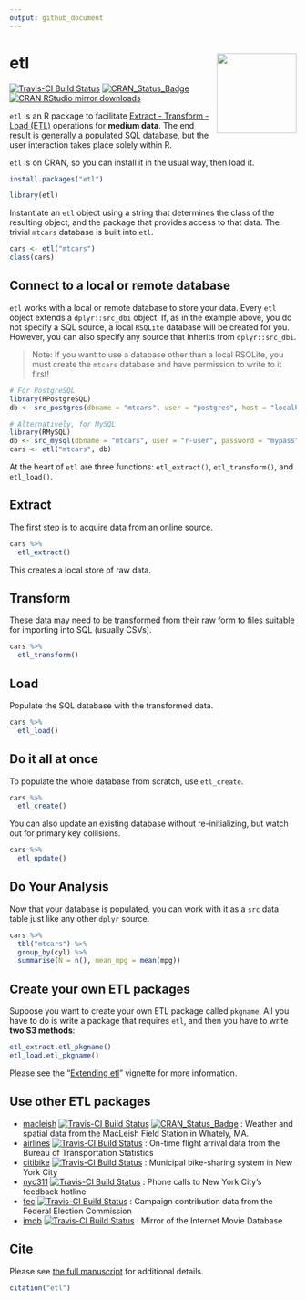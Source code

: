 ```yaml
---
output: github_document
---
```


# etl <img src="inst/png/etl_hex.png" align="right" height=140/>

[![Travis-CI Build Status](https://travis-ci.org/beanumber/etl.svg?branch=master)](https://travis-ci.org/beanumber/etl)
[![CRAN_Status_Badge](https://www.r-pkg.org/badges/version/etl)](https://cran.r-project.org/package=etl)
[![CRAN RStudio mirror downloads](https://cranlogs.r-pkg.org/badges/etl)](http://www.r-pkg.org/pkg/etl)

`etl` is an R package to facilitate [Extract - Transform - Load (ETL)](https://en.wikipedia.org/wiki/Extract,_transform,_load) operations for **medium data**. The end result is generally a populated SQL database, but the user interaction takes place solely within R.

`etl` is on CRAN, so you can install it in the usual way, then load it. 

```r
install.packages("etl")
```

```r
library(etl)
```

Instantiate an `etl` object using a string that determines the class of the resulting object, and the package that provides access to that data. The trivial `mtcars` database is built into `etl`.

```r
cars <- etl("mtcars")
class(cars)
```

## Connect to a local or remote database

`etl` works with a local or remote database to store your data. Every `etl` object extends a `dplyr::src_dbi` object. If, as in the example above, you do not specify a SQL source, a local `RSQLite` database will be created for you. However, you can also specify any source that inherits from `dplyr::src_dbi`.

> Note: If you want to use a database other than a local RSQLite, you must create the `mtcars` database and have permission to write to it first!

```r
# For PostgreSQL
library(RPostgreSQL)
db <- src_postgres(dbname = "mtcars", user = "postgres", host = "localhost")

# Alternatively, for MySQL
library(RMySQL)
db <- src_mysql(dbname = "mtcars", user = "r-user", password = "mypass", host = "localhost")
cars <- etl("mtcars", db)
```

At the heart of `etl` are three functions: `etl_extract()`, `etl_transform()`, and `etl_load()`. 

## Extract

The first step is to acquire data from an online source. 

```r
cars %>%
  etl_extract()
```

This creates a local store of raw data. 

## Transform

These data may need to be transformed from their raw form to files suitable for importing into SQL (usually CSVs).

```r
cars %>%
  etl_transform()
```

## Load

Populate the SQL database with the transformed data. 

```r
cars %>%
  etl_load()
```

## Do it all at once

To populate the whole database from scratch, use `etl_create`. 

```r
cars %>%
  etl_create()
```

You can also update an existing database without re-initializing, but watch out for primary key collisions.

```r
cars %>%
  etl_update()
```

## Do Your Analysis

Now that your database is populated, you can work with it as a `src` data table just like any other `dplyr` source. 
```r
cars %>%
  tbl("mtcars") %>%
  group_by(cyl) %>%
  summarise(N = n(), mean_mpg = mean(mpg))
```

## Create your own ETL packages

Suppose you want to create your own ETL package called `pkgname`. All you have to do is write a package that requires `etl`, and then you have to write **two S3 methods**:

```r
etl_extract.etl_pkgname()
etl_load.etl_pkgname()
```

Please see the "[Extending etl](https://github.com/beanumber/etl/blob/master/vignettes/extending_etl.Rmd)" vignette for more information. 

## Use other ETL packages

- [macleish](https://github.com/beanumber/etl) [![Travis-CI Build Status](https://travis-ci.org/beanumber/macleish.svg?branch=master)](https://travis-ci.org/beanumber/macleish) [![CRAN_Status_Badge](http://www.r-pkg.org/badges/version/macleish)](https://cran.r-project.org/package=macleish) :
 Weather and spatial data from the MacLeish Field Station in Whately, MA. 
- [airlines](https://github.com/beanumber/airlines) [![Travis-CI Build Status](https://travis-ci.org/beanumber/airlines.svg?branch=master)](https://travis-ci.org/beanumber/airlines) : On-time flight arrival data from the Bureau of Transportation Statistics
- [citibike](https://github.com/beanumber/citibike) [![Travis-CI Build Status](https://travis-ci.org/beanumber/citibike.svg?branch=master)](https://travis-ci.org/beanumber/citibike) : Municipal bike-sharing system in New York City
- [nyc311](https://github.com/beanumber/nyc311) [![Travis-CI Build Status](https://travis-ci.org/beanumber/nyc311.svg?branch=master)](https://travis-ci.org/beanumber/nyc311) : Phone calls to New York City's feedback hotline
- [fec](https://github.com/beanumber/fec) [![Travis-CI Build Status](https://travis-ci.org/beanumber/fec.svg?branch=master)](https://travis-ci.org/beanumber/fec) : Campaign contribution data from the Federal Election Commission
- [imdb](https://github.com/beanumber/imdb) [![Travis-CI Build Status](https://travis-ci.org/beanumber/imdb.svg?branch=master)](https://travis-ci.org/beanumber/imdb) : Mirror of the Internet Movie Database

## Cite

Please see [the full manuscript](https://arxiv.org/abs/1708.07073) for additional details.

```r
citation("etl")
```
